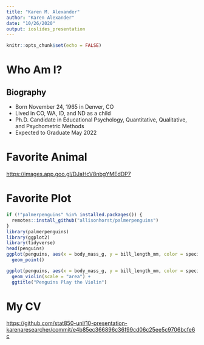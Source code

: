 ```yaml
---
title: "Karen M. Alexander"
author: "Karen Alexander"
date: "10/26/2020"
output: ioslides_presentation
---
```


```r
knitr::opts_chunk$set(echo = FALSE)
```

# Who Am I?

## Biography

- Born November 24, 1965 in Denver, CO
- Lived in CO, WA, ID, and ND as a child
- Ph.D. Candidate in Educational Psychology, Quantitative, Qualitative, and Psychometric Methods
- Expected to Graduate May 2022

# Favorite Animal

<https://images.app.goo.gl/DJaHcV8nbgYMEdDP7>

# Favorite Plot
```r
if (!"palmerpenguins" %in% installed.packages()) {
  remotes::install_github("allisonhorst/palmerpenguins")
}
library(palmerpenguins)
library(ggplot2)
library(tidyverse)
head(penguins)
ggplot(penguins, aes(x = body_mass_g, y = bill_length_mm, color = species)) + 
  geom_point()
```

```r
ggplot(penguins, aes(x = body_mass_g, y = bill_length_mm, color = species)) +
  geom_violin(scale = "area") +
  ggtitle("Penguins Play the Violin")
```

# My CV

<https://github.com/stat850-unl/10-presentation-karenaresearcher/commit/e4b85ec366896c36f99cd06c25ee5c9706bcfe6c>

